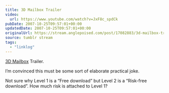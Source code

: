```yaml
---
title: 3D Mailbox Trailer
video:
  url: https://www.youtube.com/watch?v=JxF8c_spdCk
pubDate: 2007-10-25T09:57:01+00:00
updatedDate: 2007-10-25T09:57:01+00:00
originalUrl: https://stream.anglepoised.com/post/17082883/3d-mailbox-trailer-im-convinced-this-must-be
source: tumblr stream
tags:
  - "linklog"
---
```


[3D Mailbox][1] Trailer.

I&rsquo;m convinced this must be some sort of elaborate practical joke.

Not sure why Level 1 is a &ldquo;Free download&rdquo; but Level 2 is a &ldquo;Risk-free download&rdquo;. How much risk is attached to Level 1?

[1]: http://www.3dmailbox.com/
